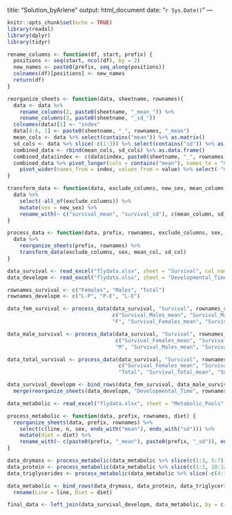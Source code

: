 title: "Solution_byArlene"
output: html_document
date: "`r Sys.Date()`"
---

```r
knitr::opts_chunk$set(echo = TRUE)
library(readxl)
library(dplyr)
library(tidyr)
```

```r
rename_columns <- function(df, start, prefix) {
  positions <- seq(start, ncol(df), by = 2)
  new_names <- paste0(prefix, seq_along(positions))
  colnames(df)[positions] <- new_names
  return(df)
}

reorganize_sheets <- function(data, sheetname, rownames){
  data <- data %>% 
    rename_columns(2, paste0(sheetname, "_mean_")) %>%
    rename_columns(3, paste0(sheetname, "_sd_"))
  colnames(data)[1] <- "index"
  data[4:6, 1] <- paste0(sheetname, "_", rownames, "_mean")
  mean_cols <- data %>% select(contains("mean")) %>% as.matrix()
  sd_cols <- data %>% slice(-c(1:3)) %>% select(contains("sd")) %>% as.matrix()
  combined_data <- rbind(mean_cols, sd_cols) %>% as.data.frame()
  combined_data$index <- c(data$index, paste0(sheetname, "_", rownames, "_sd"))
  combined_data %>% pivot_longer(cols = contains("mean"), names_to = "mean", values_to = "value") %>%
    pivot_wider(names_from = index, values_from = value) %>% select(-"mean")
}

transform_data <- function(data, exclude_columns, new_sex, mean_column, sd_column) {
  data %>%
    select(-all_of(exclude_columns)) %>%
    mutate(sex = new_sex) %>%
    rename_with(~ c("survival_mean", "survival_sd"), c(mean_column, sd_column))
}

process_data <- function(data, prefix, rownames, exclude_columns, sex, mean_col, sd_col) {
  data %>%
    reorganize_sheets(prefix, rownames) %>%
    transform_data(exclude_columns, sex, mean_col, sd_col)
}

```

```r
data_survival <- read_excel("flydata.xlsx", sheet = "Survival", col_names = FALSE)
data_developm <- read_excel("flydata.xlsx", sheet = "Developmental_Time", col_names = FALSE)

rownames_survival <- c("Females", "Males", "Total")
rownames_developm <- c("L-P", "P-E", "L-E")

data_fem_survival <- process_data(data_survival, "Survival", rownames_survival, 
                                  c("Survival_Males_mean", "Survival_Males_sd", "Survival_Total_mean", "Survival_Total_sd"), 
                                  "F", "Survival_Females_mean", "Survival_Females_sd")

data_male_survival <- process_data(data_survival, "Survival", rownames_survival, 
                                   c("Survival_Females_mean", "Survival_Females_sd", "Survival_Total_mean", "Survival_Total_sd"), 
                                   "M", "Survival_Males_mean", "Survival_Males_sd")

data_total_survival <- process_data(data_survival, "Survival", rownames_survival, 
                                    c("Survival_Females_mean", "Survival_Females_sd", "Survival_Males_mean", "Survival_Males_sd"), 
                                    "Total", "Survival_Total_mean", "Survival_Total_sd")

data_survival_developm <- bind_rows(data_fem_survival, data_male_survival, data_total_survival) %>%
  merge(reorganize_sheets(data_developm, "Developmental_Time", rownames_developm), by = c("n", "Line", "Diet"))

```

```r
data_metabolic <- read_excel("flydata.xlsx", sheet = "Metabolic_Pools", col_names = FALSE) %>% slice(-c(18:58))

process_metabolic <- function(data, prefix, rownames, diet) {
  reorganize_sheets(data, prefix, rownames) %>%
    select(c(line, n, sex, ends_with("mean"), ends_with("sd"))) %>%
    mutate(diet = diet) %>%
    rename_with(~ c(paste0(prefix, "_mean"), paste0(prefix, "_sd")), ends_with("mean", "sd"))
}

data_drymass <- process_metabolic(data_metabolic %>% slice(c(1:3, 5:7)), "Drymass", c("HPS", "EPS", "LPS"), "HPS")
data_protein <- process_metabolic(data_metabolic %>% slice(c(1:3, 10:12)), "Protein", c("HPS", "EPS", "LPS"), "EPS")
data_triglycerides <- process_metabolic(data_metabolic %>% slice(-c(4:14)), "Triglycerides", c("HPS", "EPS", "LPS"), "LPS")

data_metabolic <- bind_rows(data_drymass, data_protein, data_triglycerides) %>%
  rename(Line = line, Diet = diet)

```

```r
final_data <- left_join(data_survival_developm, data_metabolic, by = c("Line", "n", "Diet", "sex"))

```

